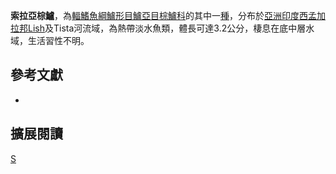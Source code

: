 {{Speciesbox 
| taxon = Badis soraya
| status = NE
| status_system = IUCN3.1
| authority = [[Valdesalici|Valdesalici]] & [[van_der_Voort|van der Voort]],2015
| synonyms =  
}}

'''索拉亞棕鱸'''，為[[輻鰭魚綱|輻鰭魚綱]][[鱸形目|鱸形目]][[鱸亞目|鱸亞目]][[棕鱸科|棕鱸科]]的其中一[[種|種]]，分布於[[亞洲|亞洲]][[印度|印度]][[西孟加拉邦|西孟加拉邦]]Lish及Tista河流域，為熱帶淡水魚類，體長可達3.2公分，棲息在底中層水域，生活習性不明。

==參考文獻 ==
*{{FishBase_species|genus=Badis|species=soraya|year=2016|month=9}}

== 擴展閱讀 ==
{{refbegin}}
{{wikispecies-inline|Badis soraya|索拉亞棕鱸}}
{{refend}}
{{Taxonbar|from=Q21246596}}

[[Category:棕鱸屬|S]]